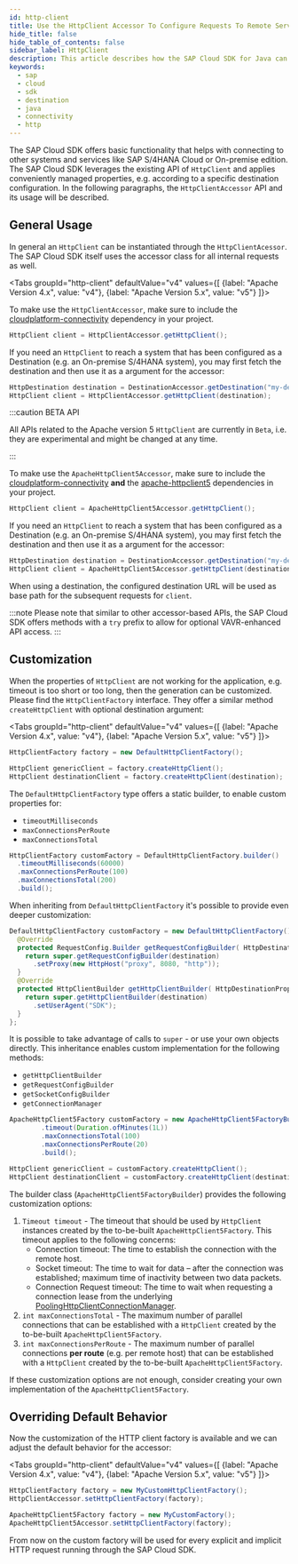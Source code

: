 ```yaml
---
id: http-client
title: Use the HttpClient Accessor To Configure Requests To Remote Services
hide_title: false
hide_table_of_contents: false
sidebar_label: HttpClient
description: This article describes how the SAP Cloud SDK for Java can be used to prepare instances of HttpClient. This class enables connections to other systems and services like SAP S/4HANA or SAP Business Technology Platform services.
keywords:
  - sap
  - cloud
  - sdk
  - destination
  - java
  - connectivity
  - http
---
```



The SAP Cloud SDK offers basic functionality that helps with connecting to other systems and services like SAP S/4HANA Cloud or On-premise edition.
The SAP Cloud SDK leverages the existing API of `HttpClient` and applies conveniently managed properties, e.g. according to a specific destination configuration.
In the following paragraphs, the `HttpClientAccessor` API and its usage will be described.

## General Usage

In general an `HttpClient` can be instantiated through the `HttpClientAcessor`.
The SAP Cloud SDK itself uses the accessor class for all internal requests as well.

<Tabs 
  groupId="http-client"
  defaultValue="v4"
  values={[
    {label: "Apache Version 4.x", value: "v4"},
    {label: "Apache Version 5.x", value: "v5"}
  ]}>
<TabItem value="v4">

To make use the `HttpClientAccessor`, make sure to include the [cloudplatform-connectivity](https://search.maven.org/search?q=g:com.sap.cloud.sdk.cloudplatform%2BAND%2Ba:cloudplatform-connectivity) dependency in your project.

```java
HttpClient client = HttpClientAccessor.getHttpClient();
```

If you need an `HttpClient` to reach a system that has been configured as a Destination (e.g. an On-premise S/4HANA system), you may first fetch the destination and then use it as a argument for the accessor:

```java
HttpDestination destination = DestinationAccessor.getDestination("my-destination").asHttp();
HttpClient client = HttpClientAccessor.getHttpClient(destination);
```

</TabItem>
<TabItem value="v5">

:::caution BETA API

All APIs related to the Apache version 5 `HttpClient` are currently in `Beta`, i.e. they are experimental and might be changed at any time.

:::

To make use the `ApacheHttpClient5Accessor`, make sure to include the [cloudplatform-connectivity](https://search.maven.org/search?q=g:com.sap.cloud.sdk.cloudplatform%2BAND%2Ba:cloudplatform-connectivity) **and** the [apache-httpclient5](https://search.maven.org/search?q=g:com.sap.cloud.sdk.frameworks%2BAND%2Ba:apache-httpclient5) dependencies in your project.

```java
HttpClient client = ApacheHttpClient5Accessor.getHttpClient();
```

If you need an `HttpClient` to reach a system that has been configured as a Destination (e.g. an On-premise S/4HANA system), you may first fetch the destination and then use it as a argument for the accessor:

```java
HttpDestination destination = DestinationAccessor.getDestination("my-destination").asHttp();
HttpClient client = ApacheHttpClient5Accessor.getHttpClient(destination);
```

</TabItem>
</Tabs>

When using a destination, the configured destination URL will be used as base path for the subsequent requests for `client`.

:::note
Please note that similar to other accessor-based APIs, the SAP Cloud SDK offers methods with a `try` prefix to allow for optional VAVR-enhanced API access.
:::

## Customization

When the properties of `HttpClient` are not working for the application, e.g. timeout is too short or too long, then the generation can be customized.
Please find the `HttpClientFactory` interface.
They offer a similar method `createHttpClient` with optional destination argument:

<Tabs 
  groupId="http-client"
  defaultValue="v4"
  values={[
    {label: "Apache Version 4.x", value: "v4"},
    {label: "Apache Version 5.x", value: "v5"}
  ]}>
<TabItem value="v4">

```java
HttpClientFactory factory = new DefaultHttpClientFactory();

HttpClient genericClient = factory.createHttpClient();
HttpClient destinationClient = factory.createHttpClient(destination);
```

The `DefaultHttpClientFactory` type offers a static builder, to enable custom properties for:

- `timeoutMilliseconds`
- `maxConnectionsPerRoute`
- `maxConnectionsTotal`

```java
HttpClientFactory customFactory = DefaultHttpClientFactory.builder()
  .timeoutMilliseconds(60000)
  .maxConnectionsPerRoute(100)
  .maxConnectionsTotal(200)
  .build();
```

When inheriting from `DefaultHttpClientFactory` it's possible to provide even deeper customization:

```java
DefaultHttpClientFactory customFactory = new DefaultHttpClientFactory() {
  @Override
  protected RequestConfig.Builder getRequestConfigBuilder( HttpDestinationProperties destination ) {
    return super.getRequestConfigBuilder(destination)
      .setProxy(new HttpHost("proxy", 8080, "http"));
  }
  @Override
  protected HttpClientBuilder getHttpClientBuilder( HttpDestinationProperties destination ) {
    return super.getHttpClientBuilder(destination)
      .setUserAgent("SDK");
  }
};
```

It is possible to take advantage of calls to `super` - or use your own objects directly.
This inheritance enables custom implementation for the following methods:

- `getHttpClientBuilder`
- `getRequestConfigBuilder`
- `getSocketConfigBuilder`
- `getConnectionManager`

</TabItem>
<TabItem value="v5">

```java
ApacheHttpClient5Factory customFactory = new ApacheHttpClient5FactoryBuilder()
        .timeout(Duration.ofMinutes(1L))
        .maxConnectionsTotal(100)
        .maxConnectionsPerRoute(20)
        .build();

HttpClient genericClient = customFactory.createHttpClient();
HttpClient destinationClient = customFactory.createHttpClient(destination);
```

The builder class (`ApacheHttpClient5FactoryBuilder`) provides the following customization options:

1. `Timeout timeout` - The timeout that should be used by `HttpClient` instances created by the to-be-built `ApacheHttpClient5Factory`.
   This timeout applies to the following concerns:
   - Connection timeout: The time to establish the connection with the remote host.
   - Socket timeout: The time to wait for data – after the connection was established; maximum time of inactivity between two data packets.
   - Connection Request timeout: The time to wait when requesting a connection lease from the underlying [PoolingHttpClientConnectionManager](https://hc.apache.org/httpcomponents-client-5.1.x/current/httpclient5/apidocs/org/apache/hc/client5/http/impl/io/PoolingHttpClientConnectionManager.html).
2. `int maxConnectionsTotal` - The maximum number of parallel connections that can be established with a `HttpClient` created by the to-be-built `ApacheHttpClient5Factory`.
3. `int maxConnectionsPerRoute` - The maximum number of parallel connections **per route** (e.g. per remote host) that can be established with a `HttpClient` created by the to-be-built `ApacheHttpClient5Factory`.

If these customization options are not enough, consider creating your own implementation of the `ApacheHttpClient5Factory`.

</TabItem>
</Tabs>

## Overriding Default Behavior

Now the customization of the HTTP client factory is available and we can adjust the default behavior for the accessor:

<Tabs 
  groupId="http-client"
  defaultValue="v4"
  values={[
    {label: "Apache Version 4.x", value: "v4"},
    {label: "Apache Version 5.x", value: "v5"}
  ]}>
<TabItem value="v4">

```java
HttpClientFactory factory = new MyCustomHttpClientFactory();
HttpClientAccessor.setHttpClientFactory(factory);
```

</TabItem>
<TabItem value="v5">

```java
ApacheHttpClient5Factory factory = new MyCustomFactory();
ApacheHttpClient5Accessor.setHttpClientFactory(factory);
```

</TabItem>
</Tabs>

From now on the custom factory will be used for every explicit and implicit HTTP request running through the SAP Cloud SDK.
